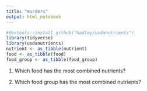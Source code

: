 ```yaml
---
title: "murders"
output: html_notebook
---
```


```r
#devtools::install_github("hadley/usdanutrients")
library(tidyverse)
library(usdanutrients)
nutrient <- as_tibble(nutrient)
food <- as_tibble(food)
food_group <- as_tibble(food_group)
```

1. Which food has the most combined nutrients?

1. Which food group has the most combined nutrients?
